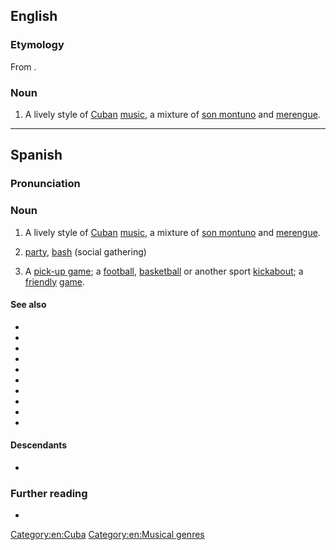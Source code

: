 ==English==
{{wikipedia}}

===Etymology===
From {{bor|en|es|pachanga}}.

===Noun===
{{en-noun|-}}

# A lively style of [[Cuba]]n [[music]], a mixture of [[son montuno]] and [[merengue]].

[[Category:en:Cuba]]
[[Category:en:Musical genres]]

----

==Spanish==

===Pronunciation===
{{es-IPA}}

===Noun===
{{es-noun|f}}

# {{lb|es|Cuba|United States}} A lively style of [[Cuba]]n [[music]], a mixture of [[son montuno]] and [[merengue]].
# {{lb|es|Argentina|Cuba|El Salvador|Guatemala|Nicaragua|Uruguay}} [[party]], [[bash]] (social gathering)
# {{lb|es|sports}} A [[pick-up game]]; a [[football]], [[basketball]] or another sport [[kickabout]]; a [[friendly]] [[game]].
#: {{syn|es|pitén|q1=Cuba}}

====See also====
* {{l|es|boncho|g=m}}
* {{l|es|carrete|g=m}}
* {{l|es|farra|g=f}}
* {{l|es|fiesta|g=f}}
* {{l|es|guateque|g=m}}
* {{l|es|juerga|g=f}}
* {{l|es|marcha|g=f}}
* {{l|es|parranda|g=f}}
* {{l|es|reventón|g=m}}
* {{l|es|tenderete|g=m}}

====Descendants====
* {{desc|en|pachanga|bor=1}}

===Further reading===
* {{R:DRAE}}
{{C|es|Parties}}